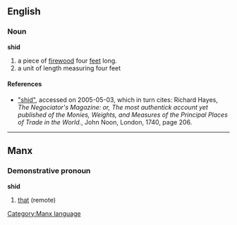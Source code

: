 
==English==
===Noun===
'''shid'''
#a piece of [[firewood]] four [[foot|feet]] long.
#a unit of length measuring four feet

====References====
* [http://www.sizes.com/materls/shid.htm "shid"], accessed on 2005-05-03, which in turn cites: Richard Hayes, ''The Negociator's Magazine: or, The most authentick account yet published of the Monies, Weights, and Measures of the Principal Places of Trade in the World.'', John Noon, London, 1740, page 206.

----

==Manx==
===Demonstrative pronoun===
'''shid'''
#[[that]] (remote)

[[Category:Manx language]]